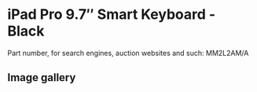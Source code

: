 
# iPad Pro 9.7″ Smart Keyboard - Black

Part number, for search engines, auction websites and such: MM2L2AM/A

## Image gallery

<div style={{ width: '100%', maxWidth: '768px' }}>
<GalleryComponent
    images={[
      {
        original: "/everysource/MM2L2.webp",
        thumbnail: "/everypreview/MM2L2.webp",
      },
      {
        original: "/everysource/MM2L2_AV1.webp",
        thumbnail: "/everypreview/MM2L2_AV1.webp",
      },
      {
        original: "/everysource/MM2L2_AV2.webp",
        thumbnail: "/everypreview/MM2L2_AV2.webp",
      },
      {
        original: "/everysource/MM2L2_AV3.webp",
        thumbnail: "/everypreview/MM2L2_AV3.webp",
      }
    ]}
  />
</div>